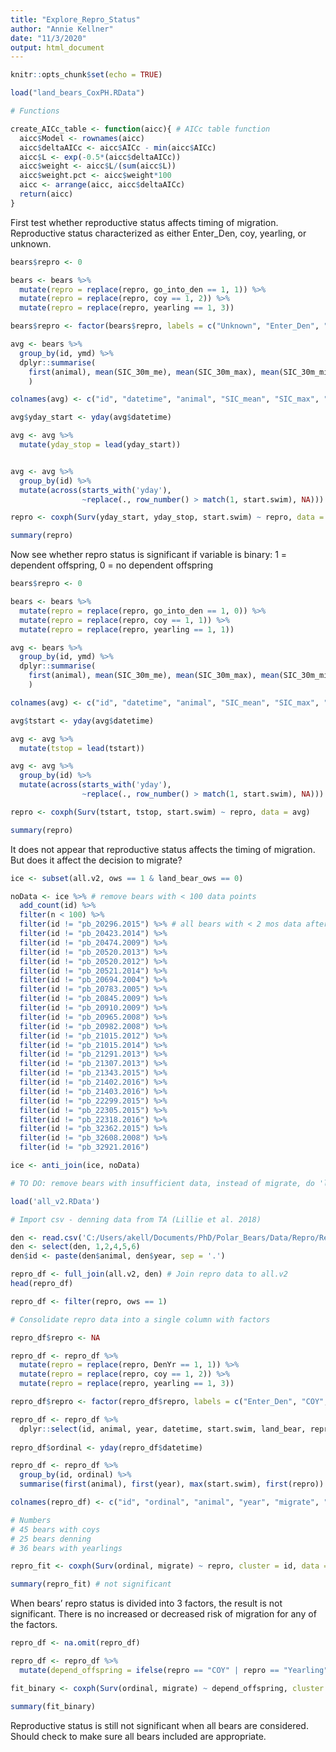 ```yaml
---
title: "Explore_Repro_Status"
author: "Annie Kellner"
date: "11/3/2020"
output: html_document
---
```


```r
knitr::opts_chunk$set(echo = TRUE)

load("land_bears_CoxPH.RData")
```

```r

# Functions

create_AICc_table <- function(aicc){ # AICc table function
  aicc$Model <- rownames(aicc)
  aicc$deltaAICc <- aicc$AICc - min(aicc$AICc) 
  aicc$L <- exp(-0.5*(aicc$deltaAICc))
  aicc$weight <- aicc$L/(sum(aicc$L))
  aicc$weight.pct <- aicc$weight*100
  aicc <- arrange(aicc, aicc$deltaAICc)
  return(aicc)
}

```


First test whether reproductive status affects timing of migration. Reproductive status characterized as either Enter_Den, coy, yearling, or unknown.

```r

bears$repro <- 0

bears <- bears %>%
  mutate(repro = replace(repro, go_into_den == 1, 1)) %>%
  mutate(repro = replace(repro, coy == 1, 2)) %>%
  mutate(repro = replace(repro, yearling == 1, 3))

bears$repro <- factor(bears$repro, labels = c("Unknown", "Enter_Den", "COY", "Yearling"))

avg <- bears %>% 
  group_by(id, ymd) %>%
  dplyr::summarise(
    first(animal), mean(SIC_30m_me), mean(SIC_30m_max), mean(SIC_30m_min), mean(SICsq), mean(dist2land[,1]), max(start.swim), first(repro), max(Bonepile)
    )

colnames(avg) <- c("id", "datetime", "animal", "SIC_mean", "SIC_max", "SIC_min", "SICsq", "Dist2land", "start.swim", "repro", "Bonepile")

avg$yday_start <- yday(avg$datetime) 

avg <- avg %>%
  mutate(yday_stop = lead(yday_start))


avg <- avg %>%
  group_by(id) %>%
  mutate(across(starts_with('yday'),
                ~replace(., row_number() > match(1, start.swim), NA)))

repro <- coxph(Surv(yday_start, yday_stop, start.swim) ~ repro, data = avg)

summary(repro)
```

Now see whether repro status is significant if variable is binary: 1 = dependent offspring, 0 = no dependent offspring

```r

bears$repro <- 0

bears <- bears %>%
  mutate(repro = replace(repro, go_into_den == 1, 0)) %>%
  mutate(repro = replace(repro, coy == 1, 1)) %>%
  mutate(repro = replace(repro, yearling == 1, 1))

avg <- bears %>% 
  group_by(id, ymd) %>%
  dplyr::summarise(
    first(animal), mean(SIC_30m_me), mean(SIC_30m_max), mean(SIC_30m_min), mean(dist2land[,1]), max(start.swim), first(repro), max(Bonepile)
    )

colnames(avg) <- c("id", "datetime", "animal", "SIC_mean", "SIC_max", "SIC_min", "Dist2land", "start.swim", "repro", "Bonepile")

avg$tstart <- yday(avg$datetime) 

avg <- avg %>%
  mutate(tstop = lead(tstart))

avg <- avg %>%
  group_by(id) %>%
  mutate(across(starts_with('yday'),
                ~replace(., row_number() > match(1, start.swim), NA)))

repro <- coxph(Surv(tstart, tstop, start.swim) ~ repro, data = avg)

summary(repro)

```

It does not appear that reproductive status affects the timing of migration. But does it affect the decision to migrate?

```r

ice <- subset(all.v2, ows == 1 & land_bear_ows == 0)

noData <- ice %>% # remove bears with < 100 data points
  add_count(id) %>%
  filter(n < 100) %>%
  filter(id != "pb_20296.2015") %>% # all bears with < 2 mos data after visual inspection 11/21/20
  filter(id != "pb_20423.2014") %>%
  filter(id != "pb_20474.2009") %>%
  filter(id != "pb_20520.2013") %>%
  filter(id != "pb_20520.2012") %>%
  filter(id != "pb_20521.2014") %>%
  filter(id != "pb_20694.2004") %>%
  filter(id != "pb_20783.2005") %>%
  filter(id != "pb_20845.2009") %>%
  filter(id != "pb_20910.2009") %>%
  filter(id != "pb_20965.2008") %>%
  filter(id != "pb_20982.2008") %>%
  filter(id != "pb_21015.2012") %>%
  filter(id != "pb_21015.2014") %>%
  filter(id != "pb_21291.2013") %>%
  filter(id != "pb_21307.2013") %>%
  filter(id != "pb_21343.2015") %>%
  filter(id != "pb_21402.2016") %>%
  filter(id != "pb_21403.2016") %>%
  filter(id != "pb_22299.2015") %>%
  filter(id != "pb_22305.2015") %>%
  filter(id != "pb_22318.2016") %>%
  filter(id != "pb_32362.2015") %>%
  filter(id != "pb_32608.2008") %>%
  filter(id != "pb_32921.2016")

ice <- anti_join(ice, noData)

```



```r

# TO DO: remove bears with insufficient data, instead of migrate, do 'land bears' 

load('all_v2.RData')

# Import csv - denning data from TA (Lillie et al. 2018)

den <- read.csv('C:/Users/akell/Documents/PhD/Polar_Bears/Data/Repro/Repro.csv')
den <- select(den, 1,2,4,5,6)
den$id <- paste(den$animal, den$year, sep = '.')

repro_df <- full_join(all.v2, den) # Join repro data to all.v2
head(repro_df)

repro_df <- filter(repro, ows == 1)

# Consolidate repro data into a single column with factors

repro_df$repro <- NA

repro_df <- repro_df %>%
  mutate(repro = replace(repro, DenYr == 1, 1)) %>%
  mutate(repro = replace(repro, coy == 1, 2)) %>%
  mutate(repro = replace(repro, yearling == 1, 3))

repro_df$repro <- factor(repro_df$repro, labels = c("Enter_Den", "COY", "Yearling"))

repro_df <- repro_df %>%
  dplyr::select(id, animal, year, datetime, start.swim, land_bear, repro) 
  
repro_df$ordinal <- yday(repro_df$datetime)

repro_df <- repro_df %>%
  group_by(id, ordinal) %>%
  summarise(first(animal), first(year), max(start.swim), first(repro))

colnames(repro_df) <- c("id", "ordinal", "animal", "year", "migrate", "repro")

# Numbers
# 45 bears with coys
# 25 bears denning
# 36 bears with yearlings

repro_fit <- coxph(Surv(ordinal, migrate) ~ repro, cluster = id, data = repro_df)

summary(repro_fit) # not significant

```

When bears' repro status is divided into 3 factors, the result is not significant. There is no increased or decreased risk of migration for any of the factors.

```r

repro_df <- na.omit(repro_df)

repro_df <- repro_df %>%
  mutate(depend_offspring = ifelse(repro == "COY" | repro == "Yearling", 1, 0))

fit_binary <- coxph(Surv(ordinal, migrate) ~ depend_offspring, cluster = id, data = repro_df)

summary(fit_binary)

```

Reproductive status is still not significant when all bears are considered. Should check to make sure all bears included are appropriate.  

